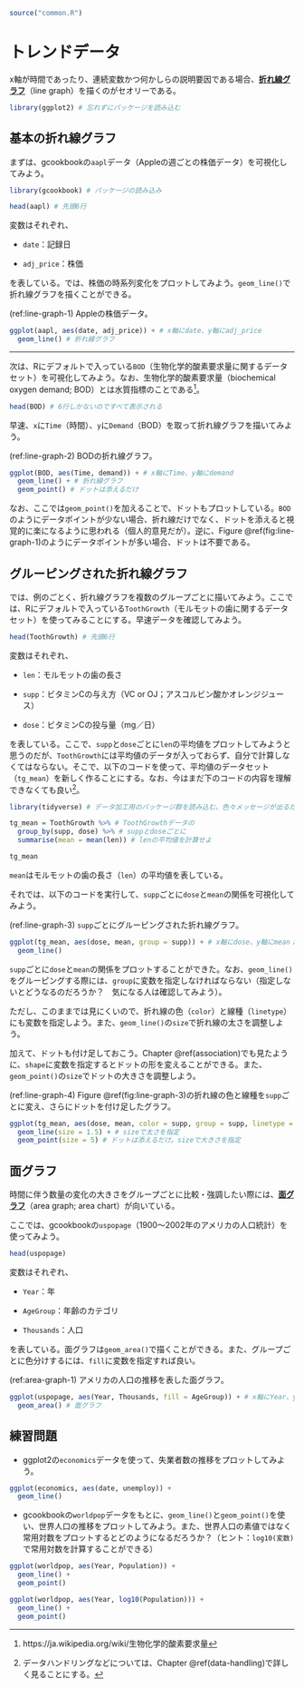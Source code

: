 ```r
source("common.R")
```


# トレンドデータ {#trend-data}

x軸が時間であったり、連続変数かつ何かしらの説明要因である場合、<u>**折れ線グラフ**</u>（line graph）を描くのがセオリーである。

```r
library(ggplot2) # 忘れずにパッケージを読み込む
```

## 基本の折れ線グラフ

まずは、gcookbookの`aapl`データ（Appleの週ごとの株価データ）を可視化してみよう。

```r
library(gcookbook) # パッケージの読み込み
```


```r
head(aapl) # 先頭6行
```

変数はそれぞれ、

- `date`：記録日

- `adj_price`：株価

を表している。では、株価の時系列変化をプロットしてみよう。`geom_line()`で折れ線グラフを描くことができる。

(ref:line-graph-1) Appleの株価データ。

```r
ggplot(aapl, aes(date, adj_price)) + # x軸にdate、y軸にadj_price
  geom_line() # 折れ線グラフ
```

---

次は、Rにデフォルトで入っている`BOD`（生物化学的酸素要求量に関するデータセット）を可視化してみよう。なお、生物化学的酸素要求量（biochemical oxygen demand; BOD）とは水質指標のことである^[https://ja.wikipedia.org/wiki/生物化学的酸素要求量]。

```r
head(BOD) # 6行しかないのですべて表示される
```

早速、`x`に`Time`（時間）、`y`に`Demand`（BOD）を取って折れ線グラフを描いてみよう。

(ref:line-graph-2) BODの折れ線グラフ。

```r
ggplot(BOD, aes(Time, demand)) + # x軸にTime、y軸にdemand
  geom_line() + # 折れ線グラフ
  geom_point() # ドットは添えるだけ
```

なお、ここでは`geom_point()`を加えることで、ドットもプロットしている。`BOD`のようにデータポイントが少ない場合、折れ線だけでなく、ドットを添えると視覚的に楽になるように思われる（個人的意見だが）。逆に、Figure \@ref(fig:line-graph-1)のようにデータポイントが多い場合、ドットは不要である。


## グルーピングされた折れ線グラフ

では、例のごとく、折れ線グラフを複数のグループごとに描いてみよう。ここでは、Rにデフォルトで入っている`ToothGrowth`（モルモットの歯に関するデータセット）を使ってみることにする。早速データを確認してみよう。

```r
head(ToothGrowth) # 先頭6行
```

変数はそれぞれ、

- `len`：モルモットの歯の長さ

- `supp`：ビタミンCの与え方（VC or OJ；アスコルビン酸かオレンジジュース）

- `dose`：ビタミンCの投与量（mg／日）

を表している。ここで、`supp`と`dose`ごとに`len`の平均値をプロットしてみようと思うのだが、`ToothGrowth`には平均値のデータが入っておらず、自分で計算しなくてはならない。そこで、以下のコードを使って、平均値のデータセット（`tg_mean`）を新しく作ることにする。なお、今はまだ下のコードの内容を理解できなくても良い^[データハンドリングなどについては、Chapter \@ref(data-handling)で詳しく見ることにする。]。

```r
library(tidyverse) # データ加工用のパッケージ群を読み込む。色々メッセージが出るだろうが気にしなくて良い。
```

```r
tg_mean = ToothGrowth %>% # ToothGrowthデータの
  group_by(supp, dose) %>% # suppとdoseごとに
  summarise(mean = mean(len)) # lenの平均値を計算せよ

tg_mean
```

`mean`はモルモットの歯の長さ（`len`）の平均値を表している。

それでは、以下のコードを実行して、`supp`ごとに`dose`と`mean`の関係を可視化してみよう。

(ref:line-graph-3) `supp`ごとにグルーピングされた折れ線グラフ。

```r
ggplot(tg_mean, aes(dose, mean, group = supp)) + # x軸にdose、y軸にmean；group = suppが必要
  geom_line()
```

`supp`ごとに`dose`と`mean`の関係をプロットすることができた。なお、`geom_line()`をグルーピングする際には、`group`に変数を指定しなければならない（指定しないとどうなるのだろうか？　気になる人は確認してみよう）。

ただし、このままでは見にくいので、折れ線の色（`color`）と線種（`linetype`）にも変数を指定しよう。また、`geom_line()`の`size`で折れ線の太さを調整しよう。

加えて、ドットも付け足しておこう。Chapter \@ref(association)でも見たように、`shape`に変数を指定するとドットの形を変えることができる。また、`geom_point()`の`size`でドットの大きさを調整しよう。

(ref:line-graph-4) Figure \@ref(fig:line-graph-3)の折れ線の色と線種を`supp`ごとに変え、さらにドットを付け足したグラフ。

```r
ggplot(tg_mean, aes(dose, mean, color = supp, group = supp, linetype = supp, shape = supp)) + # color、linetype、shape = suppを追加
  geom_line(size = 1.5) + # sizeで太さを指定
  geom_point(size = 5) # ドットは添えるだけ。sizeで大きさを指定
```


## 面グラフ

時間に伴う数量の変化の大きさをグループごとに比較・強調したい際には、<u>**面グラフ**</u>（area graph; area chart）が向いている。

ここでは、gcookbookの`uspopage`（1900〜2002年のアメリカの人口統計）を使ってみよう。

```r
head(uspopage)
```

変数はそれぞれ、

- `Year`：年

- `AgeGroup`：年齢のカテゴリ

- `Thousands`：人口

を表している。面グラフは`geom_area()`で描くことができる。また、グループごとに色分けするには、`fill`に変数を指定すれば良い。

(ref:area-graph-1) アメリカの人口の推移を表した面グラフ。

```r
ggplot(uspopage, aes(Year, Thousands, fill = AgeGroup)) + # x軸にYear、y軸にThousands；fill = AgeGroupと指定することで、自動で塗りつぶされる
  geom_area() # 面グラフ
```


## 練習問題

- ggplot2の`economics`データを使って、失業者数の推移をプロットしてみよう。

```r
ggplot(economics, aes(date, unemploy)) +
  geom_line()
```

- gcookbookの`worldpop`データをもとに、`geom_line()`と`geom_point()`を使い、世界人口の推移をプロットしてみよう。また、世界人口の素値ではなく常用対数をプロットするとどのようになるだろうか？（ヒント：`log10(変数)`で常用対数を計算することができる）

```r
ggplot(worldpop, aes(Year, Population)) +
  geom_line() +
  geom_point()
```

```r
ggplot(worldpop, aes(Year, log10(Population))) +
  geom_line() +
  geom_point()
```
